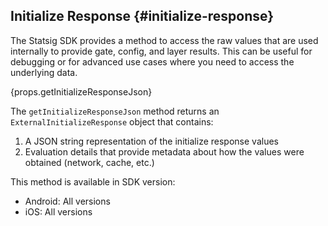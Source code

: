 ## Initialize Response {#initialize-response}

The Statsig SDK provides a method to access the raw values that are used internally to provide gate, config, and layer results. This can be useful for debugging or for advanced use cases where you need to access the underlying data.

<div>{props.getInitializeResponseJson}</div>

The `getInitializeResponseJson` method returns an `ExternalInitializeResponse` object that contains:

1. A JSON string representation of the initialize response values
2. Evaluation details that provide metadata about how the values were obtained (network, cache, etc.)

This method is available in SDK version:
- Android: All versions
- iOS: All versions
